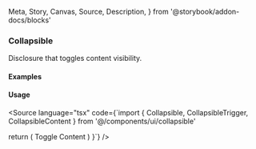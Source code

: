   Meta,
  Story,
  Canvas,
  Source,
  Description,
} from '@storybook/addon-docs/blocks'

<Meta of={CollapsibleStories} />

### Collapsible

Disclosure that toggles content visibility.

#### Examples

<Canvas>
  <Story of={CollapsibleStories.Closed} />
</Canvas>

<Canvas>
  <Story of={CollapsibleStories.Open} />
</Canvas>

<Canvas>
  <Story of={CollapsibleStories.Controlled} />
</Canvas>

#### Usage

<Source language="tsx" code={`import { Collapsible, CollapsibleTrigger, CollapsibleContent } from '@/components/ui/collapsible'

  return (
    <Collapsible defaultOpen>
      <CollapsibleTrigger>Toggle</CollapsibleTrigger>
      <CollapsibleContent>Content</CollapsibleContent>
    </Collapsible>
  )
}`} />
